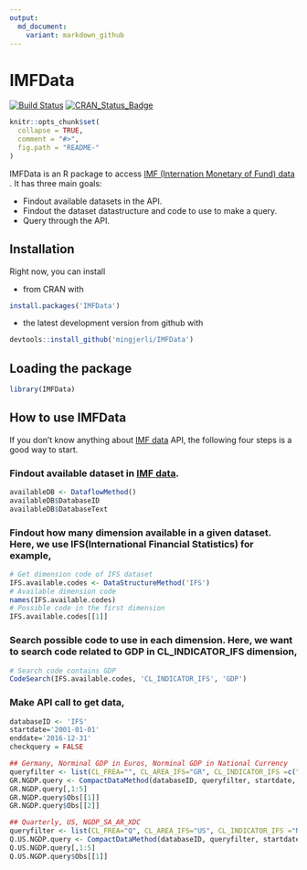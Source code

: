 ```yaml
---
output: 
  md_document:
    variant: markdown_github
---
```


<!-- README.md is generated from README.Rmd. Please edit that file -->

# IMFData
[![Build Status](http://travis-ci.org/mingjerli/IMFData.png?branch=master)](https://travis-ci.org/mingjerli/IMFData)
[![CRAN_Status_Badge](http://www.r-pkg.org/badges/version/IMFData)](http://cran.r-project.org/package=IMFData)

```r
knitr::opts_chunk$set(
  collapse = TRUE,
  comment = "#>",
  fig.path = "README-"
)
```

IMFData is an R package to access [IMF (Internation Monetary of Fund) data](http://data.imf.org) . It has three main goals:

* Findout available datasets in the API.
* Findout the dataset datastructure and code to use to make a query.
* Query through the API.


## Installation
Right now, you can install 

* from CRAN with
```R
install.packages('IMFData')
```

* the latest development version from github with
```R
devtools::install_github('mingjerli/IMFData')
```

## Loading the package
```r
library(IMFData)
```

## How to use IMFData

If you don't know anything about [IMF data](http://data.imf.org) API, the following four steps is a good way to start. 

### Findout available dataset in [IMF data](http://data.imf.org). 

```r
availableDB <- DataflowMethod()
availableDB$DatabaseID
availableDB$DatabaseText
```

### Findout how many dimension available in a given dataset. Here, we use IFS(International Financial Statistics) for example,

```r
# Get dimension code of IFS dataset
IFS.available.codes <- DataStructureMethod('IFS')
# Available dimension code
names(IFS.available.codes)
# Possible code in the first dimension
IFS.available.codes[[1]] 
```

### Search possible code to use in each dimension. Here, we want to search code related to GDP in CL_INDICATOR_IFS dimension,

```r
# Search code contains GDP
CodeSearch(IFS.available.codes, 'CL_INDICATOR_IFS', 'GDP') 
```

### Make API call to get data, 

```r
databaseID <- 'IFS'
startdate='2001-01-01'
enddate='2016-12-31'
checkquery = FALSE

## Germany, Norminal GDP in Euros, Norminal GDP in National Currency
queryfilter <- list(CL_FREA="", CL_AREA_IFS="GR", CL_INDICATOR_IFS =c("NGDP_EUR","NGDP_XDC"))
GR.NGDP.query <- CompactDataMethod(databaseID, queryfilter, startdate, enddate, checkquery)
GR.NGDP.query[,1:5]
GR.NGDP.query$Obs[[1]]
GR.NGDP.query$Obs[[2]]

## Quarterly, US, NGDP_SA_AR_XDC
queryfilter <- list(CL_FREA="Q", CL_AREA_IFS="US", CL_INDICATOR_IFS ="NGDP_SA_AR_XDC")
Q.US.NGDP.query <- CompactDataMethod(databaseID, queryfilter, startdate, enddate, checkquery)
Q.US.NGDP.query[,1:5]
Q.US.NGDP.query$Obs[[1]]
```

